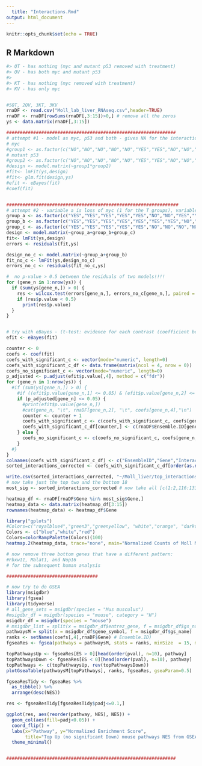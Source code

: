 ```yaml
---
  title: "Interactions.Rmd"
output: html_document
---
```

  
  ```r
knitr::opts_chunk$set(echo = TRUE)
```



## R Markdown
```r

#> QT - has nothing (myc and mutant p53 removed with treatment)
#> QV - has both myc and mutant p53
#> 
#> KT - has nothing (myc removed with treatment)
#> KV - has only myc


#5QT, 2QV, 3KT, 3KV
rnaDF <- read.csv("Moll_lab_liver_RNAseq.csv",header=TRUE)
rnaDF <- rnaDF[rowSums(rnaDF[,3:15])>0,] # remove all the zeros
ys <- data.matrix(rnaDF[,3:15])

###############################################################
# attempt #1 - model as myc, p53 and both - gives NA for the interaction term
# myc
#group1 <- as.factor(c("NO","NO","NO","NO","NO","YES","YES","NO","NO","NO","YES","YES","YES"))
# mutant p53
#group2 <- as.factor(c("NO","NO","NO","NO","NO","YES","YES","NO","NO","NO","NO","NO","NO"))
#design <- model.matrix(~group1*group2)
#fit<- lmFit(ys,design)
#fit<- glm.fit(design,ys)
#efit <- eBayes(fit)
#coef(fit)


################################################################
# attempt #2 - variable a is loss of myc (1 for the T groups), variable b is gain of Q (1 for Q groups), variable c is is loss of p53 in the presence of myc - only for QT
group_a <- as.factor(c("YES","YES","YES","YES","YES","NO","NO","YES","YES","YES","NO","NO","NO"))
group_b <- as.factor(c("YES","YES","YES","YES","YES","YES","YES","NO","NO","NO","NO","NO","NO"))
group_c <- as.factor(c("YES","YES","YES","YES","YES","NO","NO","NO","NO","NO","NO","NO","NO"))
design <- model.matrix(~group_a+group_b+group_c)
fit<- lmFit(ys,design)
errors <- residuals(fit,ys)

design_no_c <- model.matrix(~group_a+group_b)
fit_no_c <- lmFit(ys,design_no_c)
errors_no_c <- residuals(fit_no_c,ys)

#  no p-value > 0.5 between the residuals of two models!!!!
for (gene_n in 1:nrow(ys)) {
  if (sum(ys[gene_n,]) > 0) {
    res <- wilcox.test(errors[gene_n,], errors_no_c[gene_n,], paired = TRUE, alternative = "two.sided")
    if (res$p.value < 0.5)
      print(res$p.value)
  }
}


# try with eBayes - (t-test: evidence for each contrast (coefficient being non-zero))
efit <- eBayes(fit)

counter <- 0
coefs <- coef(fit)
coefs_with_significant_c <- vector(mode="numeric", length=0)
coefs_with_significant_c_df <- data.frame(matrix(ncol = 4, nrow = 0))
coefs_no_significant_c <- vector(mode="numeric", length=0)
p_adjusted <- p.adjust(efit$p.value[,4], method = c("fdr"))
for (gene_n in 1:nrow(ys)) {
  #if (sum(ys[gene_n,]) > 0) {
    #if ((efit$p.value[gene_n,1] <= 0.05) & (efit$p.value[gene_n,2] <= 0.05) & (efit$p.value[gene_n,3] <= 0.05) & (efit$p.value[gene_n,4] <= 0.05)) {
    if (p_adjusted[gene_n] <= 0.05) {
      #print(efit$p.value[gene_n,])
      #cat(gene_n, "\t", rnaDF[gene_n,2], "\t", coefs[gene_n,4],"\n")
      counter <- counter + 1
      coefs_with_significant_c <- c(coefs_with_significant_c, coefs[gene_n,4])
      coefs_with_significant_c_df[counter,] <- c(rnaDF$Ensemble.ID[gene_n], rnaDF$Gene[gene_n], as.numeric(coefs[gene_n,4]), p_adjusted[gene_n])
    } else {
      coefs_no_significant_c <- c(coefs_no_significant_c, coefs[gene_n,4])
    }
  #}
}
colnames(coefs_with_significant_c_df) <- c("EnsembleID","Gene","Interaction","P-value-FDR-adjusted")
sorted_interactions_corrected <- coefs_with_significant_c_df[order(as.numeric(coefs_with_significant_c_df$Interaction),decreasing=TRUE),]

write.csv(sorted_interactions_corrected, "~/Moll_liver/top_interactions.csv", row.names=FALSE)
# now take just the top two and the bottom 18
most_sig <- sorted_interactions_corrected # now take all [c(1:2,116:133),]

heatmap_df <- rnaDF[rnaDF$Gene %in% most_sig$Gene,]
heatmap_data <- data.matrix(heatmap_df[3:15])
rownames(heatmap_data) <- heatmap_df$Gene

library("gplots")
#Colors=c("royalblue4","green3","greenyellow", "white","orange", "darkorange3", "red4") #was blue, white, red
Colors <- c("blue","white","red")
Colors=colorRampPalette(Colors)(100)
heatmap.2(heatmap_data, trace="none", main="Normalized Counts of Moll Mouse Liver Data",col=Colors, scale="row")

# now remove three bottom genes that have a different pattern:
#Fbxw11, Malat1, and Nop16
# for the subsequent human analysis

##################################

# now try to do GSEA
library(msigdbr)
library(fgsea)
library(tidyverse)
# all_gene_sets = msigdbr(species = "Mus musculus")
#msigdbr_df = msigdbr(species = "mouse", category = "H")
msigdbr_df = msigdbr(species = "mouse")
# msigdbr_list = split(x = msigdbr_df$entrez_gene, f = msigdbr_df$gs_name)
pathwaysM = split(x = msigdbr_df$gene_symbol, f = msigdbr_df$gs_name)
ranks <- setNames(coefs[,4],rnaDF$Gene) # Ensemble.ID)
fgseaRes <- fgsea(pathways = pathwaysM, stats = ranks, minSize  = 15, maxSize  = 500)

topPathwaysUp <- fgseaRes[ES > 0][head(order(pval), n=10), pathway]
topPathwaysDown <- fgseaRes[ES < 0][head(order(pval), n=10), pathway]
topPathways <- c(topPathwaysUp, rev(topPathwaysDown))
plotGseaTable(pathwaysM[topPathways], ranks, fgseaRes, gseaParam=0.5)

fgseaResTidy <- fgseaRes %>%
  as_tibble() %>%
  arrange(desc(NES))

res <- fgseaResTidy[fgseaResTidy$padj<=0.1,]

ggplot(res, aes(reorder(pathway, NES), NES)) +
  geom_col(aes(fill=padj<0.05)) +
  coord_flip() +
  labs(x="Pathway", y="Normalized Enrichment Score",
       title="Top Up (no significant Down) mouse pathways NES from GSEA\nFor loss of mutant p53 in the presence of MYC") + 
  theme_minimal()


###############################################################
```
